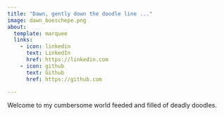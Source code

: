 ```yaml
---
title: "Dawn, gently down the doodle line ..."
image: dawn_boeschepe.png
about:
  template: marquee
  links:
    - icon: linkedin
      text: LinkedIn
      href: https://linkedin.com
    - icon: github
      text: Github
      href: https://github.com

---
```


Welcome to my cumbersome world feeded and filled of deadly doodles.
